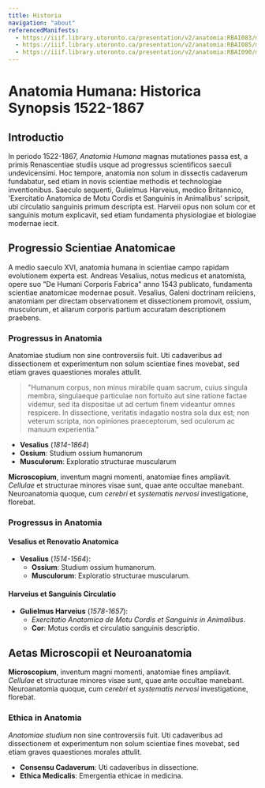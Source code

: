 ```yaml
---
title: Historia
navigation: "about"
referencedManifests:
  - https://iiif.library.utoronto.ca/presentation/v2/anatomia:RBAI083/manifest
  - https://iiif.library.utoronto.ca/presentation/v2/anatomia:RBAI085/manifest
  - https://iiif.library.utoronto.ca/presentation/v2/anatomia:RBAI090/manifest
---
```


# Anatomia Humana: Historica Synopsis 1522-1867

## Introductio

In periodo 1522-1867, *Anatomia Humana* magnas mutationes passa est, a primis Renascentiae studiis usque ad progressus scientificos saeculi undevicensimi. Hoc tempore, anatomia non solum in dissectis cadaverum fundabatur, sed etiam in novis scientiae methodis et technologiae inventionibus. Saeculo sequenti, Gulielmus Harveius, medico Britannico, 'Exercitatio Anatomica de Motu Cordis et Sanguinis in Animalibus' scripsit, ubi circulatio sanguinis primum descripta est. Harveii opus non solum cor et sanguinis motum explicavit, sed etiam fundamenta physiologiae et biologiae modernae iecit.

## Progressio Scientiae Anatomicae

A medio saeculo XVI, anatomia humana in scientiae campo rapidam evolutionem experta est. Andreas Vesalius, notus medicus et anatomista, opere suo "De Humani Corporis Fabrica" anno 1543 publicato, fundamenta scientiae anatomicae modernae posuit. Vesalius, Galeni doctrinam reiiciens, anatomiam per directam observationem et dissectionem promovit, ossium, musculorum, et aliarum corporis partium accuratam descriptionem praebens.

### Progressus in Anatomia

Anatomiae studium non sine controversiis fuit. Uti cadaveribus ad dissectionem et experimentum non solum scientiae fines movebat, sed etiam graves quaestiones morales attulit.

> "Humanum corpus, non minus mirabile quam sacrum, cuius singula membra, singulaeque particulae non fortuito aut sine ratione factae videmur, sed ita dispositae ut ad certum finem videantur omnes respicere. In dissectione, veritatis indagatio nostra sola dux est; non veterum scripta, non opiniones praeceptorum, sed oculorum ac manuum experientia."

- **Vesalius** (*1814-1864*)
- **Ossium**: Studium ossium humanorum
- **Musculorum**: Exploratio structurae muscularum

<Viewer iiifContent="https://iiif.library.utoronto.ca/presentation/v2/anatomia:RBAI095/manifest" />

**Microscopium**, inventum magni momenti, anatomiae fines ampliavit. *Cellulae* et structurae minores visae sunt, quae ante occultae manebant. Neuroanatomia quoque, cum *cerebri* et *systematis nervosi* investigatione, florebat.

<ReferencedItems />

### Progressus in Anatomia

#### Vesalius et Renovatio Anatomica

* **Vesalius** (*1514-1564*):
  - **Ossium**: Studium ossium humanorum.
  - **Musculorum**: Exploratio structurae muscularum.

#### Harveius et Sanguinis Circulatio

* **Gulielmus Harveius** (*1578-1657*):
  - *Exercitatio Anatomica de Motu Cordis et Sanguinis in Animalibus*.
  - **Cor**: Motus cordis et circulatio sanguinis descriptio.

## Aetas Microscopii et Neuroanatomia

**Microscopium**, inventum magni momenti, anatomiae fines ampliavit. *Cellulae* et structurae minores visae sunt, quae ante occultae manebant. Neuroanatomia quoque, cum *cerebri* et *systematis nervosi* investigatione, florebat.

### Ethica in Anatomia

*Anatomiae studium* non sine controversiis fuit. Uti cadaveribus ad dissectionem et experimentum non solum scientiae fines movebat, sed etiam graves quaestiones morales attulit.

- **Consensu Cadaverum**: Uti cadaveribus in dissectione.
- **Ethica Medicalis**: Emergentia ethicae in medicina.
